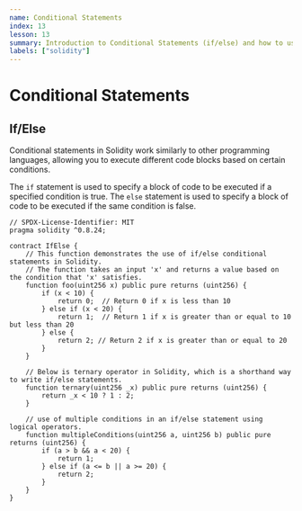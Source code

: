 ```yaml
---
name: Conditional Statements
index: 13
lesson: 13
summary: Introduction to Conditional Statements (if/else) and how to use it in your smart contracts.
labels: ["solidity"]
---
```


# Conditional Statements

## If/Else

Conditional statements in Solidity work similarly to other programming languages, allowing you to execute different code blocks based on certain conditions.

The `if` statement is used to specify a block of code to be executed if a specified condition is true. The `else` statement is used to specify a block of code to be executed if the same condition is false.

```solidity
// SPDX-License-Identifier: MIT
pragma solidity ^0.8.24;

contract IfElse {
    // This function demonstrates the use of if/else conditional statements in Solidity.
    // The function takes an input 'x' and returns a value based on the condition that 'x' satisfies.
    function foo(uint256 x) public pure returns (uint256) {
        if (x < 10) {
            return 0;  // Return 0 if x is less than 10
        } else if (x < 20) {
            return 1;  // Return 1 if x is greater than or equal to 10 but less than 20
        } else {
            return 2; // Return 2 if x is greater than or equal to 20
        }
    }

    // Below is ternary operator in Solidity, which is a shorthand way to write if/else statements.
    function ternary(uint256 _x) public pure returns (uint256) {
        return _x < 10 ? 1 : 2;
    }

    // use of multiple conditions in an if/else statement using logical operators.
    function multipleConditions(uint256 a, uint256 b) public pure returns (uint256) {
        if (a > b && a < 20) {
            return 1;
        } else if (a <= b || a >= 20) {
            return 2;
        }
    }
}
```
